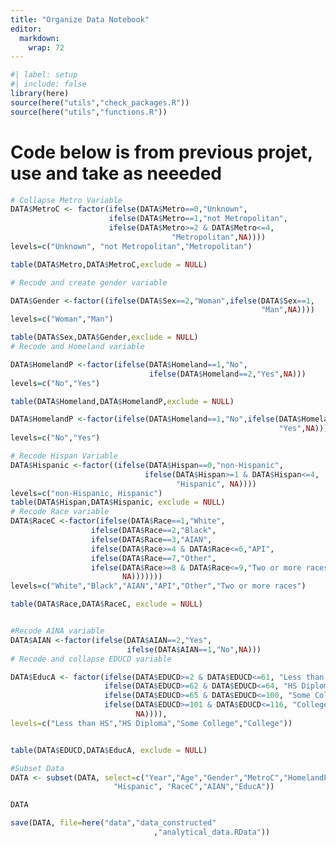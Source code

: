 ```yaml
---
title: "Organize Data Notebook"
editor: 
  markdown: 
    wrap: 72
---
```


```r
#| label: setup
#| include: false
library(here)
source(here("utils","check_packages.R"))
source(here("utils","functions.R"))
```

# Code below is from previous projet, use and take as neeeded

```r
# Collapse Metro Variable
DATA$MetroC <- factor(ifelse(DATA$Metro==0,"Unknown",
                      ifelse(DATA$Metro==1,"not Metropolitan",
                      ifelse(DATA$Metro>=2 & DATA$Metro<=4,
                                    "Metropolitan",NA))))
levels=c("Unknown", "not Metropolitan","Metropolitan")

table(DATA$Metro,DATA$MetroC,exclude = NULL)

# Recode and create gender variable

DATA$Gender <-factor((ifelse(DATA$Sex==2,"Woman",ifelse(DATA$Sex==1,
                                                        "Man",NA))))
levels=c("Woman","Man")

table(DATA$Sex,DATA$Gender,exclude = NULL)
# Recode and Homeland variable

DATA$HomelandP <-factor(ifelse(DATA$Homeland==1,"No",
                               ifelse(DATA$Homeland==2,"Yes",NA)))
levels=c("No","Yes")

table(DATA$Homeland,DATA$HomelandP,exclude = NULL)

DATA$HomelandP <-factor(ifelse(DATA$Homeland==1,"No",ifelse(DATA$Homeland==2,
                                                            "Yes",NA)))
levels=c("No","Yes")

# Recode Hispan Variable
DATA$Hispanic <-factor((ifelse(DATA$Hispan==0,"non-Hispanic",
                              ifelse(DATA$Hispan>=1 & DATA$Hispan<=4,
                                     "Hispanic", NA))))
levels=c("non-Hispanic, Hispanic")
table(DATA$Hispan,DATA$Hispanic, exclude = NULL)
# Recode Race variable
DATA$RaceC <-factor(ifelse(DATA$Race==1,"White",
                  ifelse(DATA$Race==2,"Black",
                  ifelse(DATA$Race==3,"AIAN",
                  ifelse(DATA$Race>=4 & DATA$Race<=6,"API",
                  ifelse(DATA$Race==7,"Other",
                  ifelse(DATA$Race>=8 & DATA$Race<=9,"Two or more races", 
                         NA)))))))
levels=c("White","Black","AIAN","API","Other","Two or more races")

table(DATA$Race,DATA$RaceC, exclude = NULL)


#Recode AINA variable
DATA$AIAN <-factor(ifelse(DATA$AIAN==2,"Yes",
                          ifelse(DATA$AIAN==1,"No",NA)))
# Recode and collapse EDUCD variable 

DATA$EducA <- factor(ifelse(DATA$EDUCD>=2 & DATA$EDUCD<=61, "Less than HS",
                     ifelse(DATA$EDUCD>=62 & DATA$EDUCD<=64, "HS Diploma",
                     ifelse(DATA$EDUCD>=65 & DATA$EDUCD<=100, "Some College",
                     ifelse(DATA$EDUCD>=101 & DATA$EDUCD<=116, "College",
                            NA)))),
levels=c("Less than HS","HS Diploma","Some College","College"))


table(DATA$EDUCD,DATA$EducA, exclude = NULL)
```

```r

#Subset Data
DATA <- subset(DATA, select=c("Year","Age","Gender","MetroC","HomelandP",
                       "Hispanic", "RaceC","AIAN","EducA"))

DATA
```

```r
save(DATA, file=here("data","data_constructed"
                                ,"analytical_data.RData"))
```

